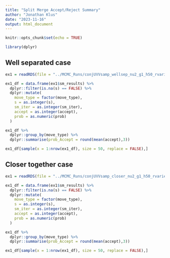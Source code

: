 ```yaml
---
title: "Split Merge Accept/Reject Summary"
author: "Jonathan Klus"
date: "2023-11-16"
output: html_document
---
```


```r
knitr::opts_chunk$set(echo = TRUE)

library(dplyr)
```

## Well separated case

```r
ex1 = readRDS(file = "../MCMC_Runs/conjUVVsamp_wellsep_nu2_g1_h50_rvaries_withSM.rds")

ex1_df = data.frame(ex1$sm_results) %>%
  dplyr::filter(is.na(s) == FALSE) %>%
  dplyr::mutate(
    move_type = factor(move_type),
    s = as.integer(s),
    sm_iter = as.integer(sm_iter),
    accept = as.integer(accept),
    prob = as.numeric(prob)
  ) 

ex1_df %>%
  dplyr::group_by(move_type) %>%
  dplyr::summarise(prob_Accept = round(mean(accept),3))

ex1_df[sample(x = 1:nrow(ex1_df), size = 50, replace = FALSE),]
```


## Closer together case

```r
ex1 = readRDS(file = "../MCMC_Runs/conjUVVsamp_closer_nu2_g1_h50_rvaries_withSM.rds")

ex1_df = data.frame(ex1$sm_results) %>%
  dplyr::filter(is.na(s) == FALSE) %>%
  dplyr::mutate(
    move_type = factor(move_type),
    s = as.integer(s),
    sm_iter = as.integer(sm_iter),
    accept = as.integer(accept),
    prob = as.numeric(prob)
  ) 

ex1_df %>%
  dplyr::group_by(move_type) %>%
  dplyr::summarise(prob_Accept = round(mean(accept),3))

ex1_df[sample(x = 1:nrow(ex1_df), size = 50, replace = FALSE),]
```
